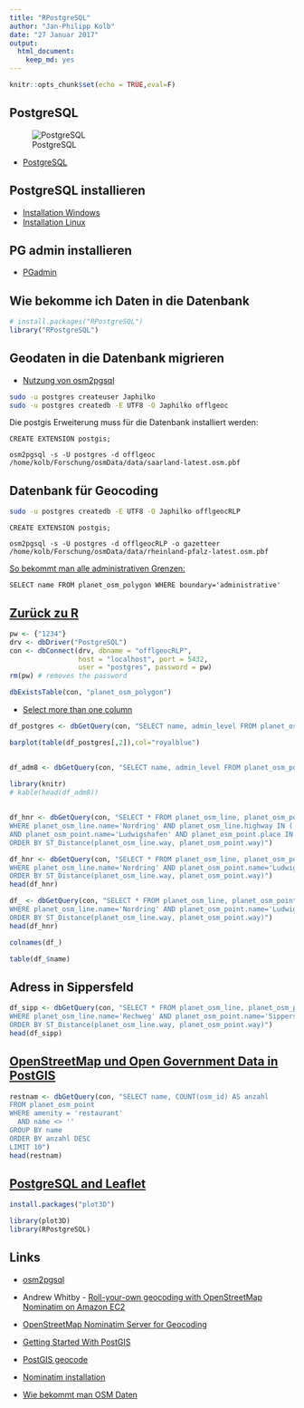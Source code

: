```yaml
---
title: "RPostgreSQL"
author: "Jan-Philipp Kolb"
date: "27 Januar 2017"
output: 
  html_document: 
    keep_md: yes
---
```


```r
knitr::opts_chunk$set(echo = TRUE,eval=F)
```

## PostgreSQL

![PostgreSQL](https://www.runabove.com/images/new/2015/postgresql_1.png)

- [PostgreSQL](http://wiki.openstreetmap.org/wiki/PostgreSQL)


## PostgreSQL installieren

- [Installation Windows](https://www.postgresql.org/download/windows/)
- [Installation Linux](http://postgres.de/install.html)

## PG admin installieren

- [PGadmin](https://www.pgadmin.org/)

## Wie bekomme ich Daten in die Datenbank

```r
# install.packages("RPostgreSQL")
library("RPostgreSQL")
```


## Geodaten in die Datenbank migrieren

- [Nutzung von osm2pgsql](http://www.volkerschatz.com/net/osm/osm2pgsql-usage.html)

```bash
sudo -u postgres createuser Japhilko
sudo -u postgres createdb -E UTF8 -O Japhilko offlgeoc
```

Die postgis Erweiterung muss für die Datenbank installiert werden:

```shell
CREATE EXTENSION postgis;
```


```
osm2pgsql -s -U postgres -d offlgeoc /home/kolb/Forschung/osmData/data/saarland-latest.osm.pbf 
```

## Datenbank für Geocoding

```bash
sudo -u postgres createdb -E UTF8 -O Japhilko offlgeocRLP
```

```shell
CREATE EXTENSION postgis;
```

```
osm2pgsql -s -U postgres -d offlgeocRLP -o gazetteer /home/kolb/Forschung/osmData/data/rheinland-pfalz-latest.osm.pbf 
```

[So bekommt man alle administrativen Grenzen:](https://gist.github.com/jpetazzo/5177554)

```
SELECT name FROM planet_osm_polygon WHERE boundary='administrative'
```

## [Zurück zu R](https://datashenanigan.wordpress.com/2015/05/18/getting-started-with-postgresql-in-r/)

```r
pw <- {"1234"}
drv <- dbDriver("PostgreSQL")
con <- dbConnect(drv, dbname = "offlgeocRLP",
                 host = "localhost", port = 5432,
                 user = "postgres", password = pw)
rm(pw) # removes the password

dbExistsTable(con, "planet_osm_polygon")
```

- [Select more than one column](http://dba.stackexchange.com/questions/54011/postgres-function-assign-query-results-to-multiple-variables)

```r
df_postgres <- dbGetQuery(con, "SELECT name, admin_level FROM planet_osm_polygon WHERE boundary='administrative'")
```

```r
barplot(table(df_postgres[,2]),col="royalblue")
```

## 

```r
df_adm8 <- dbGetQuery(con, "SELECT name, admin_level FROM planet_osm_polygon WHERE boundary='administrative' AND admin_level='8'")
```

```r
library(knitr)
# kable(head(df_adm8))
```

## 

```r
df_hnr <- dbGetQuery(con, "SELECT * FROM planet_osm_line, planet_osm_point 
WHERE planet_osm_line.name='Nordring' AND planet_osm_line.highway IN ('motorway','trunk','primary')
AND planet_osm_point.name='Ludwigshafen' AND planet_osm_point.place IN ('city', 'town')
ORDER BY ST_Distance(planet_osm_line.way, planet_osm_point.way)")
```

```r
df_hnr <- dbGetQuery(con, "SELECT * FROM planet_osm_line, planet_osm_point 
WHERE planet_osm_line.name='Nordring' AND planet_osm_point.name='Ludwigshafen' 
ORDER BY ST_Distance(planet_osm_line.way, planet_osm_point.way)")
head(df_hnr)
```

```r
df_ <- dbGetQuery(con, "SELECT * FROM planet_osm_line, planet_osm_point 
WHERE planet_osm_line.name='Nordring' AND planet_osm_point.name='Ludwigshafen' 
ORDER BY ST_Distance(planet_osm_line.way, planet_osm_point.way)")
head(df_hnr)
```

```r
colnames(df_)
```

```r
table(df_$name)
```

## Adress in Sippersfeld

```r
df_sipp <- dbGetQuery(con, "SELECT * FROM planet_osm_line, planet_osm_point 
WHERE planet_osm_line.name='Rechweg' AND planet_osm_point.name='Sippersfeld' 
ORDER BY ST_Distance(planet_osm_line.way, planet_osm_point.way)")
head(df_sipp)
```


## [OpenStreetMap und Open Government Data in PostGIS](http://tud.at/linuxwochen/2013-osm-postgis/)


```r
restnam <- dbGetQuery(con, "SELECT name, COUNT(osm_id) AS anzahl
FROM planet_osm_point
WHERE amenity = 'restaurant'
  AND name <> ''
GROUP BY name
ORDER BY anzahl DESC
LIMIT 10")
head(restnam)
```


## [PostgreSQL and Leaflet](https://www.r-bloggers.com/using-postgresql-and-shiny-with-a-dynamic-leaflet-map-monitoring-trash-cans/)

```r
install.packages("plot3D")
```


```r
library(plot3D)
library(RPostgreSQL)
```

## Links

- [osm2pgsql
](https://github.com/petewarden/osm2pgsql/tree/master/gazetteer)

- Andrew Whitby - [Roll-your-own geocoding with OpenStreetMap Nominatim on Amazon EC2](https://andrewwhitby.com/2014/12/18/nominatim-on-ec2/)

- [OpenStreetMap Nominatim Server for Geocoding](http://koo.fi/blog/2015/03/19/openstreetmap-nominatim-server-for-geocoding/#Database_users)

- [Getting Started With PostGIS](http://www.bostongis.com/PrinterFriendly.aspx?content_name=postgis_tut01)

- [PostGIS geocode](http://postgis.net/docs/Geocode.html)

- [Nominatim installation](http://wiki.openstreetmap.org/wiki/Nominatim/Installation)

- [Wie bekommt man OSM Daten](https://www.azavea.com/blog/2015/12/21/tools-for-getting-data-out-of-openstreetmap-and-into-desktop-gis/)

